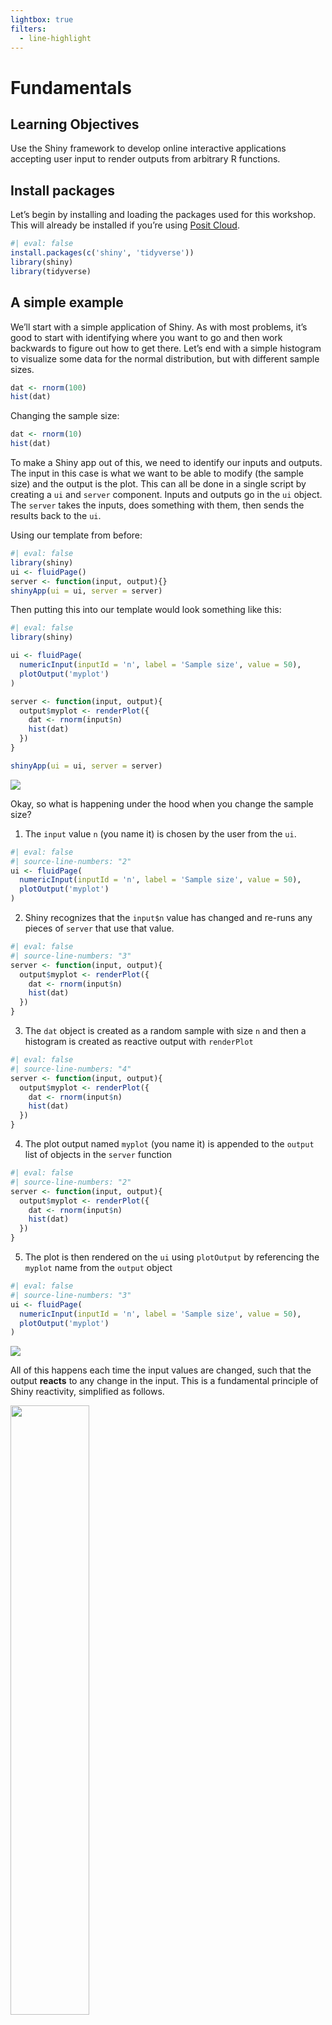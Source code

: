 ```yaml
---
lightbox: true
filters: 
  - line-highlight
---
```


# Fundamentals

## Learning Objectives {.unnumbered .objectives}

Use the Shiny framework to develop online interactive applications accepting user input to render outputs from arbitrary R functions.

## Install packages

Let's begin by installing and loading the packages used for this workshop. This will already be installed if you're using [Posit Cloud](#sec-cloud).

```r
#| eval: false
install.packages(c('shiny', 'tidyverse'))
library(shiny)
library(tidyverse)
```

## A simple example

We'll start with a simple application of Shiny.  As with most problems, it's good to start with identifying where you want to go and then work backwards to figure out how to get there.  Let's end with a simple histogram to visualize some data for the normal distribution, but with different sample sizes. 

```r
dat <- rnorm(100)
hist(dat)
```

Changing the sample size:

```r
dat <- rnorm(10)
hist(dat)
```

To make a Shiny app out of this, we need to identify our inputs and outputs.  The input in this case is what we want to be able to modify (the sample size) and the output is the plot.  This can all be done in a single script by creating a `ui` and `server` component.  Inputs and outputs go in the `ui` object.  The `server` takes the inputs, does something with them, then sends the results back to the `ui`. 

Using our template from before: 

```r
#| eval: false
library(shiny)
ui <- fluidPage()
server <- function(input, output){}
shinyApp(ui = ui, server = server)
```

Then putting this into our template would look something like this: 

```r
#| eval: false
library(shiny)

ui <- fluidPage(
  numericInput(inputId = 'n', label = 'Sample size', value = 50),
  plotOutput('myplot')
)

server <- function(input, output){
  output$myplot <- renderPlot({
    dat <- rnorm(input$n)
    hist(dat)
  })
}

shinyApp(ui = ui, server = server)
```

![](figs/fundamentals/histshiny.png)

Okay, so what is happening under the hood when you change the sample size?  

1. The `input` value `n` (you name it) is chosen by the user from the `ui`.

```r
#| eval: false
#| source-line-numbers: "2"
ui <- fluidPage(
  numericInput(inputId = 'n', label = 'Sample size', value = 50),
  plotOutput('myplot')
)
```
    
2. Shiny recognizes that the `input$n` value has changed and re-runs any pieces of `server` that use that value.   
```r
#| eval: false
#| source-line-numbers: "3"
server <- function(input, output){
  output$myplot <- renderPlot({
    dat <- rnorm(input$n)
    hist(dat)
  })
}
```

3. The `dat` object is created as a random sample with size `n` and then a histogram is created as reactive output with `renderPlot`

```r
#| eval: false
#| source-line-numbers: "4"
server <- function(input, output){
  output$myplot <- renderPlot({
    dat <- rnorm(input$n)
    hist(dat)
  })
}
```
    
4. The plot output named `myplot` (you name it) is appended to the `output` list of objects in the `server` function

```r
#| eval: false
#| source-line-numbers: "2"
server <- function(input, output){
  output$myplot <- renderPlot({
    dat <- rnorm(input$n)
    hist(dat)
  })
}
```

5. The plot is then rendered on the `ui` using `plotOutput` by referencing the `myplot` name from the `output` object 

```r
#| eval: false
#| source-line-numbers: "3"
ui <- fluidPage(
  numericInput(inputId = 'n', label = 'Sample size', value = 50),
  plotOutput('myplot')
)
```

![](figs/fundamentals/simpleappflo.png)

All of this happens each time the input values are changed, such that the output __reacts__ to any change in the input. This is a fundamental principle of Shiny reactivity, simplified as follows.

![](figs/fundamentals/flow.png){width=50% fig-align="center"}

## Using the RStudio template

Another useful way of learning the basics of the `ui` and `server` is to use the built-in Shiny template in RStudio. Under **File** -> **New File** -> **Shiny Web App...**, you can open a script that has a working Shiny app.  Tinkering with this file will teach you a lot about how Shiny works.    

For now, let's go with the single file option that puts the entire application in `app.R` rather than splitting it intwo (`ui.R`, `server.R`).

![](figs/fundamentals/new-shiny-app.png){width="400"}

Let's try it again from scratch, recreating our simple histogram example.  Here's what the template file looks like: 

```r
#| eval: false
#
# This is a Shiny web application. You can run the application by clicking
# the 'Run App' button above.
#
# Find out more about building applications with Shiny here:
#
#    https://shiny.posit.co/
#

library(shiny)

# Define UI for application that draws a histogram
ui <- fluidPage(

    # Application title
    titlePanel("Old Faithful Geyser Data"),

    # Sidebar with a slider input for number of bins 
    sidebarLayout(
        sidebarPanel(
            sliderInput("bins",
                        "Number of bins:",
                        min = 1,
                        max = 50,
                        value = 30)
        ),

        # Show a plot of the generated distribution
        mainPanel(
           plotOutput("distPlot")
        )
    )
)

# Define server logic required to draw a histogram
server <- function(input, output) {

    output$distPlot <- renderPlot({
        # generate bins based on input$bins from ui.R
        x    <- faithful[, 2]
        bins <- seq(min(x), max(x), length.out = input$bins + 1)

        # draw the histogram with the specified number of bins
        hist(x, breaks = bins, col = 'darkgray', border = 'white',
             xlab = 'Waiting time to next eruption (in mins)',
             main = 'Histogram of waiting times')
    })
}

# Run the application 
shinyApp(ui = ui, server = server)
```

![](figs/fundamentals/faithfulshiny.png)

We can replace the relevant pieces with those used in our initial histogram app.Your final product should look like this: 

```r
#| eval: false
library(shiny)

# Define UI for application that draws a histogram
ui <- fluidPage(

    # Application title
    titlePanel("My awesome histogram app"),

    # Sidebar with a numeric input for sample size 
    sidebarLayout(
        sidebarPanel(
           numericInput(inputId = 'n', label = 'Sample size', value = 50)
        ),

        # Show a plot of the generated distribution
        mainPanel(
           plotOutput("distPlot")
        )
    )
)

# Define server logic required to draw a histogram
server <- function(input, output) {

    output$distPlot <- renderPlot({
        
      # generate random sample of size n
        x <- rnorm(input$n)

        # draw the histogram
        hist(x)
        
    })
}

# Run the application 
shinyApp(ui = ui, server = server)
```

![](figs/fundamentals/histshinytemplate.png)

This is the same app as before, but the layout is different and we've only replaced the relevant pieces, i.e., the title, the numeric input widget, and a simpler plot.  

Let's spice it up by adding a widget for changing the histogram color. There's a lot to say about "widgets" - Shiny has many you can choose from depending on the type of input you need.  [This page](https://shiny.posit.co/r/gallery/widgets/widget-gallery/){target="_blank"} provides an overview of available widgets.  We'll add the `selectInput()` widget in this example.

```r
#| eval: false
library(shiny)

# Define UI for application that draws a histogram
ui <- fluidPage(

    # Application title
    titlePanel("My awesome histogram app"),

    # Sidebar with a numeric input for sample size 
    sidebarLayout(
        sidebarPanel(
           numericInput(inputId = 'n', label = 'Sample size', value = 50), 
           selectInput(inputId = 'col', label = 'Choose color', choices = c('red', 'blue', 'green'))
        ),

        # Show a plot of the generated distribution
        mainPanel(
           plotOutput("distPlot")
        )
    )
)

# Define server logic required to draw a histogram
server <- function(input, output) {

    output$distPlot <- renderPlot({
        
      # generate random sample of size n
        x <- rnorm(input$n)

        # draw the histogram
        hist(x, col = input$col)
        
    })
}

# Run the application 
shinyApp(ui = ui, server = server)
```

![](figs/fundamentals/histshinytemplatecol.png)

Notice how the random sample changes when you update the color.  Why is that? How can we fix this? 

## Showcase mode

A useful tool provided by Shiny is running an application in showcase mode.  This is a literal demonstration of the workflow outlined above, but in realtime as you run the app.  To use showcase mode, you must first save your app as an R script in a folder of the same name. Use the function `shiny::runApp()` and add `display.mode = 'showcase'` in the call.

```r
#| eval: false
shiny::runApp('app', display.mode = 'showcase')
```

![](figs/fundamentals/showcase.png)

This is a simple example that isn't very informative, but it gives you a sense of how showcase made works.  It will be more useful with a more complex app. 

## Debugging a Shiny app

`browser()`

## A better example

Water quality time series

## A dirty trick...

Much has changed in the programming world over the last few years.  As you might expect, there are generative AI tools to help build and develop Shiny apps.  